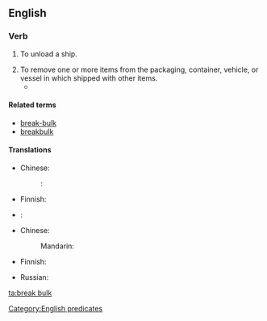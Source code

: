 ==English==

===Verb===
{{en-verb|inf=[[break]] [[bulk]]|breaks bulk|breaking bulk|broke bulk|broken bulk}}

# {{rfv-sense}} To unload a ship.
# To remove one or more items from the packaging, container, vehicle, or vessel in which shipped with other items.
#* {{quote-journal|journal=Railway age|volume=72|year=1922|title=Erie Adopts Direct Freight Delivery at New York: Plan Involves '''Breaking Bulk''' at Jersey City, N. J., and Use of Auto Trucks, Tractors and Trailers and Ferries|passage=a plan is under advisement for the extension of the present newly installed method by the utilization of '''breaking bulk''' at a transfer, transferring the freight to containers which will be moved by special container floats to a centrally located pier and then by trucks to destination or to inland stations.}}

====Related terms====
* [[break-bulk]]
* [[breakbulk]]

====Translations====
{{trans-top|to remove items in shipment from their packaging, container, or vessel}}
* Chinese:
*: {{ttbc|Mandarin}}: {{t|zh|卸货|sc=Hani}}
* Finnish: {{t|fi|purkaa lasti|alt=purkaa lastia}}
{{trans-mid}}
* {{ttbc|Russian}}: {{t|ru|начинать разгрузку|tr=načinát’ razgrúzku|sc=Cyrl}}
{{trans-bottom}}

{{trans-top|to unload a ship}}
* Chinese:
*: Mandarin: {{t|zh|卸货|sc=Hani}}
* Finnish: {{t|fi|purkaa lasti}}
{{trans-mid}}
* Russian: {{t|ru|разгружать|tr=razgružát’|sc=Cyrl}}
{{trans-bottom}}

[[Category:English predicates]]

[[ta:break bulk]]